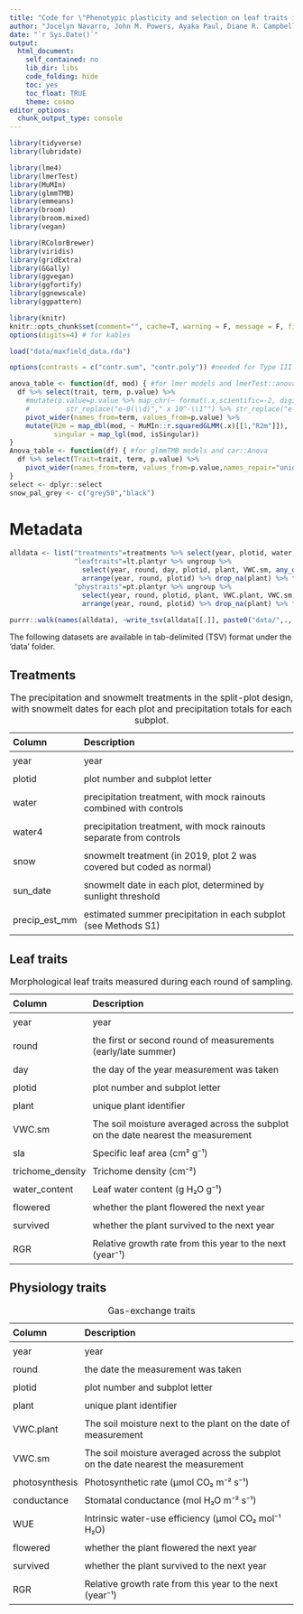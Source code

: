 ```yaml
--- 
title: "Code for \"Phenotypic plasticity and selection on leaf traits in response to snowmelt timing and summer precipitation\""
author: "Jocelyn Navarro, John M. Powers, Ayaka Paul, Diane R. Campbell"
date: "`r Sys.Date()`"
output:
  html_document:
    self_contained: no
    lib_dir: libs
    code_folding: hide
    toc: yes
    toc_float: TRUE
    theme: cosmo
editor_options: 
  chunk_output_type: console
---
```

<style type="text/css">
.main-container { max-width: 1000px; margin-left: 0; margin-right: auto; }
img{ max-width:200%; height: auto; }
td, th { padding : 6px }
</style>

```r
library(tidyverse)
library(lubridate)

library(lme4)
library(lmerTest)
library(MuMIn)
library(glmmTMB)
library(emmeans)
library(broom)
library(broom.mixed)
library(vegan)

library(RColorBrewer)
library(viridis)
library(gridExtra)
library(GGally)
library(ggvegan)
library(ggfortify) 
library(ggnewscale)
library(ggpattern)

library(knitr)
knitr::opts_chunk$set(comment="", cache=T, warning = F, message = F, fig.path = "images/")
options(digits=4) # for kables

load("data/maxfield_data.rda")

options(contrasts = c("contr.sum", "contr.poly")) #needed for Type III SS

anova_table <- function(df, mod) { #for lmer models and lmerTest::anova
  df %>% select(trait, term, p.value) %>% 
    #mutate(p.value=p.value %>% map_chr(~ format(.x,scientific=-2, digits=2 , nsmall=2)) %>% 
    #         str_replace("e-0(\\d)"," x 10^-\\1^") %>% str_replace("e-(\\d+)"," x 10^-\\1^")) %>%
    pivot_wider(names_from=term, values_from=p.value) %>% 
    mutate(R2m = map_dbl(mod, ~ MuMIn::r.squaredGLMM(.x)[[1,"R2m"]]),
           singular = map_lgl(mod, isSingular))
}
Anova_table <- function(df) { #for glmmTMB models and car::Anova
  df %>% select(Trait=trait, term, p.value) %>% 
    pivot_wider(names_from=term, values_from=p.value,names_repair="unique")
}
select <- dplyr::select
snow_pal_grey <- c("grey50","black")
```

# Metadata

```r
alldata <- list("treatments"=treatments %>% select(year, plotid, water, water4, snow, sun_date,precip_est_mm),
                "leaftraits"=lt.plantyr %>% ungroup %>% 
                  select(year, round, day, plotid, plant, VWC.sm, any_of(c(leaftraits, fitnesstraits))) %>% 
                  arrange(year, round, plotid) %>% drop_na(plant) %>% filter(plant!="NA"),
                "phystraits"=pt.plantyr %>% ungroup %>% 
                  select(year, round, plotid, plant, VWC.plant, VWC.sm, any_of(c(phystraits, fitnesstraits))) %>% 
                  arrange(year, round, plotid) %>% drop_na(plant) %>% filter(plant!="NA"))

purrr::walk(names(alldata), ~write_tsv(alldata[[.]], paste0("data/",., ".tsv"), na=""))
```

The following datasets are available in tab-delimited (TSV) format under the 'data' folder.

## Treatments

:The precipitation and snowmelt treatments in the split-plot design, with snowmelt dates for each plot and precipitation totals for each subplot.

|Column|Description|
|:- |:------ |
|year|year|
|plotid|plot number and subplot letter|
|water|precipitation treatment, with mock rainouts combined with controls|
|water4|precipitation treatment, with mock rainouts separate from controls|
|snow|snowmelt treatment (in 2019, plot 2 was covered but coded as normal)|
|sun_date|snowmelt date in each plot, determined by sunlight threshold|
|precip_est_mm|estimated summer precipitation in each subplot (see Methods S1)|

## Leaf traits

:Morphological leaf traits measured during each round of sampling.

|Column|Description|
|:- |:------ |
|year|year|
|round|the first or second round of measurements (early/late summer)|
|day|the day of the year measurement was taken|
|plotid|plot number and subplot letter|
|plant|unique plant identifier|
|VWC.sm|The soil moisture averaged across the subplot on the date nearest the measurement|
|sla|Specific leaf area (cm² g⁻¹)|
|trichome_density|Trichome density (cm⁻²)|
|water_content|Leaf water content (g H₂O g⁻¹)|
|flowered|whether the plant flowered the next year|
|survived|whether the plant survived to the next year|
|RGR|Relative growth rate from this year to the next (year⁻¹)|

## Physiology traits

:Gas-exchange traits

|Column|Description|
|:- |:------ |
|year|year|
|round|the date the measurement was taken|
|plotid|plot number and subplot letter|
|plant|unique plant identifier|
|VWC.plant|The soil moisture next to the plant on the date of measurement|
|VWC.sm|The soil moisture averaged across the subplot on the date nearest the measurement|
|photosynthesis|Photosynthetic rate (µmol CO₂ m⁻² s⁻¹)|
|conductance|Stomatal conductance (mol H₂O m⁻² s⁻¹)|
|WUE|Intrinsic water-use efficiency (µmol CO₂ mol⁻¹ H₂O)|
|flowered|whether the plant flowered the next year|
|survived|whether the plant survived to the next year|
|RGR|Relative growth rate from this year to the next (year⁻¹)|

